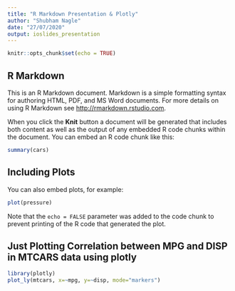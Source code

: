 ```yaml
---
title: "R Markdown Presentation & Plotly"
author: "Shubham Nagle"
date: "27/07/2020"
output: ioslides_presentation
---
```


```r
knitr::opts_chunk$set(echo = TRUE)
```

## R Markdown

This is an R Markdown document. Markdown is a simple formatting syntax for authoring HTML, PDF, and MS Word documents. For more details on using R Markdown see <http://rmarkdown.rstudio.com>.

When you click the **Knit** button a document will be generated that includes both content as well as the output of any embedded R code chunks within the document. You can embed an R code chunk like this:

```r
summary(cars)
```

## Including Plots

You can also embed plots, for example:

```r
plot(pressure)
```

Note that the `echo = FALSE` parameter was added to the code chunk to prevent printing of the R code that generated the plot.

## Just Plotting Correlation between MPG and DISP in MTCARS data using plotly
```r
library(plotly)
plot_ly(mtcars, x=~mpg, y=~disp, mode="markers") 
```
